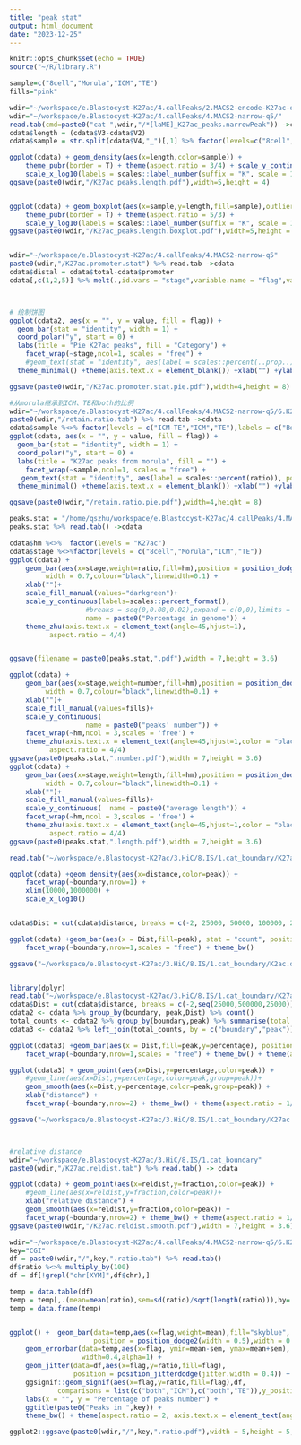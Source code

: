 ```yaml
---
title: "peak stat"
output: html_document
date: "2023-12-25"
---
```


```r
knitr::opts_chunk$set(echo = TRUE)
source("~/R/library.R")

sample=c("8cell","Morula","ICM","TE")
fills="pink"
```

```r
wdir="~/workspace/e.Blastocyst-K27ac/4.callPeaks/2.MACS2-encode-K27ac-q5"
wdir="~/workspace/e.Blastocyst-K27ac/4.callPeaks/4.MACS2-narrow-q5/"
read.tab(cmd=paste0("cat ",wdir,"/*[laME]_K27ac_peaks.narrowPeak")) ->cdata
cdata$length = (cdata$V3-cdata$V2)
cdata$sample = str.split(cdata$V4,"_")[,1] %>% factor(levels=c("8cell","Morula","ICM","TE"))

ggplot(cdata) + geom_density(aes(x=length,color=sample)) +
    theme_pubr(border = T) + theme(aspect.ratio = 3/4) + scale_y_continuous(expand = c(0, 0)) +
    scale_x_log10(labels = scales::label_number(suffix = "K", scale = 1e-3),expand = c(0, 0),limits=c(100,80000)) +annotation_logticks(sides = "b")
ggsave(paste0(wdir,"/K27ac_peaks.length.pdf"),width=5,height = 4)


ggplot(cdata) + geom_boxplot(aes(x=sample,y=length,fill=sample),outlier.size = 0.2) +
    theme_pubr(border = T) + theme(aspect.ratio = 5/3) +
    scale_y_log10(labels = scales::label_number(suffix = "K", scale = 1e-3)) +annotation_logticks(sides = "l")
ggsave(paste0(wdir,"/K27ac_peaks.length.boxplot.pdf"),width=5,height = 4)



```

```r
wdir="~/workspace/e.Blastocyst-K27ac/4.callPeaks/4.MACS2-narrow-q5"
paste0(wdir,"/K27ac.promoter.stat") %>% read.tab ->cdata
cdata$distal = cdata$total-cdata$promoter
cdata[,c(1,2,5)] %>% melt(.,id.vars = "stage",variable.name = "flag",value.name = "value") -> cdata2



# 绘制饼图
ggplot(cdata2, aes(x = "", y = value, fill = flag)) +
  geom_bar(stat = "identity", width = 1) +
  coord_polar("y", start = 0) +
  labs(title = "Pie K27ac peaks", fill = "Category") +
    facet_wrap(~stage,ncol=1, scales = "free") +
    #geom_text(stat = "identity", aes(label = scales::percent(..prop..)), position = position_stack(vjust = 0.5))
  theme_minimal() +theme(axis.text.x = element_blank()) +xlab("") +ylab("")

ggsave(paste0(wdir,"/K27ac.promoter.stat.pie.pdf"),width=4,height = 8)

#从morula继承到ICM、TE和both的比例
wdir="~/workspace/e.Blastocyst-K27ac/4.callPeaks/4.MACS2-narrow-q5/6.K27ac-ICM-TE"
paste0(wdir,"/retain.ratio.tab") %>% read.tab ->cdata
cdata$sample %<>% factor(levels = c("ICM-TE","ICM","TE"),labels = c("Both","ICM-specific","TE-specific"))
ggplot(cdata, aes(x = "", y = value, fill = flag)) +
  geom_bar(stat = "identity", width = 1) +
  coord_polar("y", start = 0) +
  labs(title = "K27ac peaks from morula", fill = "") +
    facet_wrap(~sample,ncol=1, scales = "free") +
   geom_text(stat = "identity", aes(label = scales::percent(ratio)), position = position_stack(vjust = 0.5),size=3)+
  theme_minimal() +theme(axis.text.x = element_blank()) +xlab("") +ylab("")

ggsave(paste0(wdir,"/retain.ratio.pie.pdf"),width=4,height = 8)

```

```r
peaks.stat = "/home/qszhu/workspace/e.Blastocyst-K27ac/4.callPeaks/4.MACS2-narrow-q5/K27ac.peaks.stat"
peaks.stat %>% read.tab() ->cdata

cdata$hm %<>%  factor(levels = "K27ac")
cdata$stage %<>%factor(levels = c("8cell","Morula","ICM","TE"))
ggplot(cdata) +
    geom_bar(aes(x=stage,weight=ratio,fill=hm),position = position_dodge2(),
         width = 0.7,colour="black",linewidth=0.1) +
    xlab("")+
    scale_fill_manual(values="darkgreen")+
    scale_y_continuous(labels=scales::percent_format(),
                   #breaks = seq(0,0.08,0.02),expand = c(0,0),limits = c(0,0.08),
                   name = paste0("Percentage in genome")) +
    theme_zhu(axis.text.x = element_text(angle=45,hjust=1),
          aspect.ratio = 4/4)


ggsave(filename = paste0(peaks.stat,".pdf"),width = 7,height = 3.6)

ggplot(cdata) +
    geom_bar(aes(x=stage,weight=number,fill=hm),position = position_dodge2(),
         width = 0.7,colour="black",linewidth=0.1) +
    xlab("")+
    scale_fill_manual(values=fills)+
    scale_y_continuous(
                   name = paste0("peaks' number")) +
    facet_wrap(~hm,ncol = 3,scales = 'free') +
    theme_zhu(axis.text.x = element_text(angle=45,hjust=1,color = "black"),
          aspect.ratio = 4/4)
ggsave(paste0(peaks.stat,".number.pdf"),width = 7,height = 3.6)
ggplot(cdata) +
    geom_bar(aes(x=stage,weight=length,fill=hm),position = position_dodge2(),
         width = 0.7,colour="black",linewidth=0.1) +
    xlab("")+
    scale_fill_manual(values=fills)+
    scale_y_continuous(  name = paste0("average length")) +
    facet_wrap(~hm,ncol = 3,scales = 'free') +
    theme_zhu(axis.text.x = element_text(angle=45,hjust=1,color = "black"),
          aspect.ratio = 4/4)
ggsave(paste0(peaks.stat,".length.pdf"),width = 7,height = 3.6)
```


```r
read.tab("~/workspace/e.Blastocyst-K27ac/3.HiC/8.IS/1.cat_boundary/K27ac.distance.tab") -> cdata

ggplot(cdata) +geom_density(aes(x=distance,color=peak)) +
    facet_wrap(~boundary,nrow=1) +
    xlim(10000,1000000) +
    scale_x_log10()


cdata$Dist = cut(cdata$distance, breaks = c(-2, 25000, 50000, 100000, 200000, 500000), labels = c("25k\n(boundary)", "50k", "100k", "200k", "500k"))

ggplot(cdata) +geom_bar(aes(x = Dist,fill=peak), stat = "count", position = "dodge2")+
    facet_wrap(~boundary,nrow=1,scales = "free") + theme_bw()

ggsave("~/workspace/e.Blastocyst-K27ac/3.HiC/8.IS/1.cat_boundary/K2ac.distance.bar.pdf",width = 7,height = 3.6)


library(dplyr)
read.tab("~/workspace/e.Blastocyst-K27ac/3.HiC/8.IS/1.cat_boundary/K27ac.distance.tab") -> cdata
cdata$Dist = cut(cdata$distance, breaks = c(-2,seq(25000,500000,25000)), labels = seq(25000,500000,25000))
cdata2 <- cdata %>% group_by(boundary, peak,Dist) %>% count()
total_counts <- cdata2 %>% group_by(boundary,peak) %>% summarise(total = sum(n))
cdata3 <- cdata2 %>% left_join(total_counts, by = c("boundary","peak")) %>% mutate(percentage = n / total)

ggplot(cdata3) +geom_bar(aes(x = Dist,fill=peak,y=percentage), position = "dodge2", stat = "identity")+
    facet_wrap(~boundary,nrow=1,scales = "free") + theme_bw() + theme(axis.text.x = element_text(angle=45,hjust=1),aspect.ratio = 1/1)

ggplot(cdata3) + geom_point(aes(x=Dist,y=percentage,color=peak)) +
    #geom_line(aes(x=Dist,y=percentage,color=peak,group=peak))+
    geom_smooth(aes(x=Dist,y=percentage,color=peak,group=peak)) +
    xlab("distance") +
    facet_wrap(~boundary,nrow=2) + theme_bw() + theme(aspect.ratio = 1/2, axis.text.x = element_text(angle=45,hjust=1))

ggsave("~/workspace/e.Blastocyst-K27ac/3.HiC/8.IS/1.cat_boundary/K27ac.distance.smooth.pdf",width = 7,height = 3.6)



#relative distance
wdir="~/workspace/e.Blastocyst-K27ac/3.HiC/8.IS/1.cat_boundary"
paste0(wdir,"/K27ac.reldist.tab") %>% read.tab() -> cdata

ggplot(cdata) + geom_point(aes(x=reldist,y=fraction,color=peak)) +
    #geom_line(aes(x=reldist,y=fraction,color=peak))+
    xlab("relative distance") +
    geom_smooth(aes(x=reldist,y=fraction,color=peak)) +
    facet_wrap(~boundary,nrow=2) + theme_bw() + theme(aspect.ratio = 1/2)
ggsave(paste0(wdir,"/K27ac.reldist.smooth.pdf"),width = 7,height = 3.6)
```

```r
wdir="~/workspace/e.Blastocyst-K27ac/4.callPeaks/4.MACS2-narrow-q5/6.K27ac-ICM-TE"
key="CGI"
df = paste0(wdir,"/",key,".ratio.tab") %>% read.tab()
df$ratio %<>% multiply_by(100)
df = df[!grepl("chr[XYM]",df$chr),]

temp = data.table(df)
temp = temp[,.(mean=mean(ratio),sem=sd(ratio)/sqrt(length(ratio))),by=.(flag)]
temp = data.frame(temp)


ggplot() +  geom_bar(data=temp,aes(x=flag,weight=mean),fill="skyblue",
                     position = position_dodge2(width = 0.5),width = 0.8) +
    geom_errorbar(data=temp,aes(x=flag, ymin=mean-sem, ymax=mean+sem),
                  width=0.4,alpha=1) +
    geom_jitter(data=df,aes(x=flag,y=ratio,fill=flag),
                position = position_jitterdodge(jitter.width = 0.4)) +
    ggsignif::geom_signif(aes(x=flag,y=ratio,fill=flag),df,
            comparisons = list(c("both","ICM"),c("both","TE")),y_position = c(6,7),test="t.test")+
    labs(x = "", y = "Percentage of peaks number") +
    ggtitle(paste0("Peaks in ",key)) +
    theme_bw() + theme(aspect.ratio = 2, axis.text.x = element_text(angle=45,hjust=1))

ggplot2::ggsave(paste0(wdir,"/",key,".ratio.pdf"),width = 5,height = 5,device = cairo_pdf)




```


